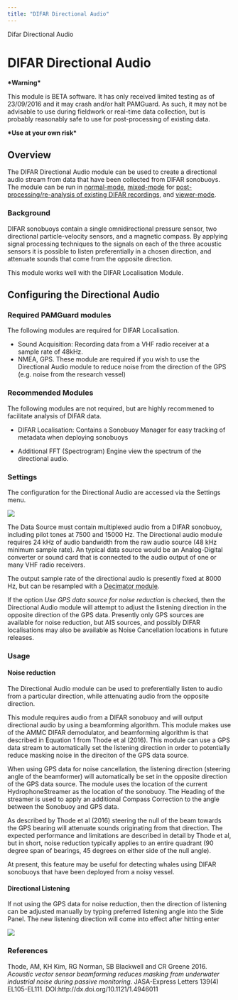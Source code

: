 ```yaml
---
title: "DIFAR Directional Audio"
---
```

 Difar Directional Audio  

DIFAR Directional Audio
=======================

**\*Warning\***

This module is BETA software. It has only received limited testing as of 23/09/2016 and it may crash and/or halt PAMGuard. As such, it may not be advisable to use during fieldwork or real-time data collection, but is probably reasonably safe to use for post-processing of existing data.

**\*Use at your own risk\***

Overview
--------

The DIFAR Directional Audio module can be used to create a directional audio stream from data that have been collected from DIFAR sonobuoys. The module can be run in [normal-mode](../../overview/PamMasterHelp/docs/normalMode.html), [mixed-mode](../../../overview/PamMasterHelp/docs/mixedMode.html) for [post-processing/re-analysis of existing DIFAR recordings](difar_PostProcessingTutorial.html), and [viewer-mode](../../../overview/PamMasterHelp/docs/viewerMode.html).

### Background

DIFAR sonobuoys contain a single omnidirectional pressure sensor, two directional particle-velocity sensors, and a magnetic compass. By applying signal processing techniques to the signals on each of the three acoustic sensors it is possible to listen preferentially in a chosen direction, and attenuate sounds that come from the opposite direction.

This module works well with the DIFAR Localisation Module.

Configuring the Directional Audio
---------------------------------

### Required PAMGuard modules

The following modules are required for DIFAR Localisation.

*   Sound Acquisition: Recording data from a VHF radio receiver at a sample rate of 48kHz.
*   NMEA, GPS. These module are required if you wish to use the Directional Audio module to reduce noise from the direction of the GPS (e.g. noise from the research vessel)

### Recommended Modules

The following modules are not required, but are highly recommened to facilitate analysis of DIFAR data.

*   DIFAR Localisation: Contains a Sonobuoy Manager for easy tracking of metadata when deploying sonobuoys
    
*   Additional FFT (Spectrogram) Engine view the spectrum of the directional audio.
    

### Settings

The configuration for the Directional Audio are accessed via the Settings menu.

![](./images/settings.png)

The Data Source must contain multiplexed audio from a DIFAR sonobuoy, including pilot tones at 7500 and 15000 Hz. The Directional audio module requires 24 kHz of audio bandwidth from the raw audio source (48 kHz minimum sample rate). An typical data source would be an Analog-Digital converter or sound card that is connected to the audio output of one or many VHF radio receivers.

The output sample rate of the directional audio is presently fixed at 8000 Hz, but can be resampled with a [Decimator module](../decimatorHelp/docs/decimator_decimator.html).

If the option _Use GPS data source for noise reduction_ is checked, then the Directional Audio module will attempt to adjust the listening direction in the opposite direction of the GPS data. Presently only GPS sources are available for noise reduction, but AIS sources, and possibly DIFAR localisations may also be available as Noise Cancellation locations in future releases.

### Usage

#### Noise reduction

The Directional Audio module can be used to preferentially listen to audio from a particular direction, while attenuating audio from the opposite direction.

This module requires audio from a DIFAR sonobuoy and will output directional audio by using a beamforming algorithm. This module makes use of the AMMC DIFAR demodulator, and beamforming algorithm is that described in Equation 1 from Thode et al (2016). This module can use a GPS data stream to automatically set the listening direction in order to potentially reduce masking noise in the direciton of the GPS data source.

When using GPS data for noise cancellation, the listening direction (steering angle of the beamformer) will automatically be set in the opposite direction of the GPS data source. The module uses the location of the current HydrophoneStreamer as the location of the sonobuoy. The Heading of the streamer is used to apply an additional Compass Correction to the angle between the Sonobuoy and GPS data.

As described by Thode et al (2016) steering the null of the beam towards the GPS bearing will attenuate sounds originating from that direction. The expected performance and limitations are described in detail by Thode et al, but in short, noise reduction typically applies to an entire quadrant (90 degree span of bearings, 45 degrees on either side of the null angle).

At present, this feature may be useful for detecting whales using DIFAR sonobuoys that have been deployed from a noisy vessel.

#### Directional Listening

If not using the GPS data for noise reduction, then the direction of listening can be adjusted manually by typing preferred listening angle into the Side Panel. The new listening direction will come into effect after hitting enter

![](./images/sidebar.png)

### References

Thode, AM, KH Kim, RG Norman, SB Blackwell and CR Greene 2016. _Acoustic vector sensor beamforming reduces masking from underwater industrial noise during passive monitoring_. JASA-Express Letters 139(4) EL105-EL111. DOI:http://dx.doi.org/10.1121/1.4946011
